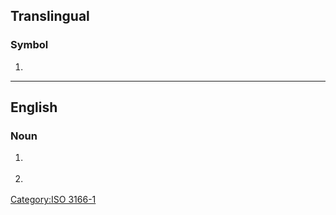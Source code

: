 {{also|cz|.cz|-cz|C.Z.|Cz.}}

==Translingual==

===Symbol===
{{head|mul|symbol}}

# {{n-g|The [[ISO]] 3166-1 two-letter (alpha-2) code for the [[Czech Republic]].}}

[[Category:ISO 3166-1]]

----

==English==

===Noun===
{{en-noun}}

# {{abbreviation of|en|cubic zirconia}} {{gloss|cubic zirconium oxide}}
# {{abbreviation of|en|cubic zirconium}} {{gloss|a gem of cubic zirconia}}